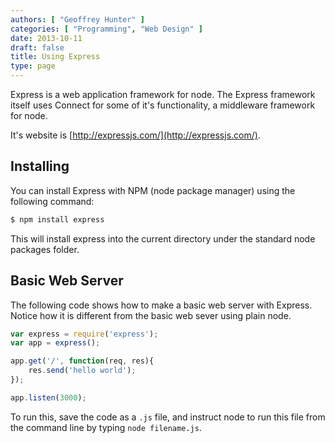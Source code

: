 ```yaml
---
authors: [ "Geoffrey Hunter" ]
categories: [ "Programming", "Web Design" ]
date: 2013-10-11
draft: false
title: Using Express
type: page
---
```



Express is a web application framework for node. The Express framework itself uses Connect for some of it's functionality, a middleware framework for node.

It's website is [http://expressjs.com/](http://expressjs.com/).

## Installing

You can install Express with NPM (node package manager) using the following command:

```sh    
$ npm install express
```

This will install express into the current directory under the standard node packages folder.

## Basic Web Server

The following code shows how to make a basic web server with Express. Notice how it is different from the basic web sever using plain node.

```js    
var express = require('express');
var app = express();

app.get('/', function(req, res){
    res.send('hello world');
});

app.listen(3000);
```

To run this, save the code as a `.js` file, and instruct node to run this file from the command line by typing `node filename.js`.
